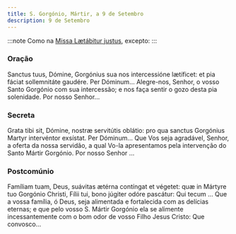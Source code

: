 ```yaml
---
title: S. Gorgónio, Mártir, a 9 de Setembro
description: 9 de Setembro
---
```


:::note
Como na [Missa Lætábitur justus](/missal/comum/5martirnaopontifice2), excepto:
:::

### Oração

<div class="side-by-side not-content">
  <span>
    Sanctus tuus, Dómine, Gorgónius sua nos intercessióne lætíficet: et pia fáciat sollemnitáte
    gaudére. Per Dóminum...
  </span>
  <span>
    Alegre-nos, Senhor, o vosso Santo Gorgónio com sua intercessão; e nos faça sentir o gozo desta
    pia solenidade. Por nosso Senhor...
  </span>
</div>

### Secreta

<div class="side-by-side not-content">
  <span>
    Grata tibi sit, Dómine, nostræ servitútis oblátio: pro qua sanctus Gorgónius Martyr intervéntor
    exsístat. Per Dóminum...
  </span>
  <span>
    Que Vos seja agradável, Senhor, a oferta da nossa servidão, a qual Vo-la apresentamos pela
    intervenção do Santo Mártir Gorgónio. Por nosso Senhor ...
  </span>
</div>

### Postcomúnio

<div class="side-by-side not-content">
  <span>
    Famíliam tuam, Deus, suávitas ætérna contíngat et végetet: quæ in Mártyre tuo Gorgónio Christi,
    Fílii tui, bono júgiter odóre pascátur: Qui tecum ...
  </span>
  <span>
    Que a vossa família, ó Deus, seja alimentada e fortalecida com as delícias eternas; e que pelo
    vosso S. Mártir Gorgónio ela se alimente incessantemente com o bom odor de vosso Filho Jesus
    Cristo: Que convosco...
  </span>
</div>
